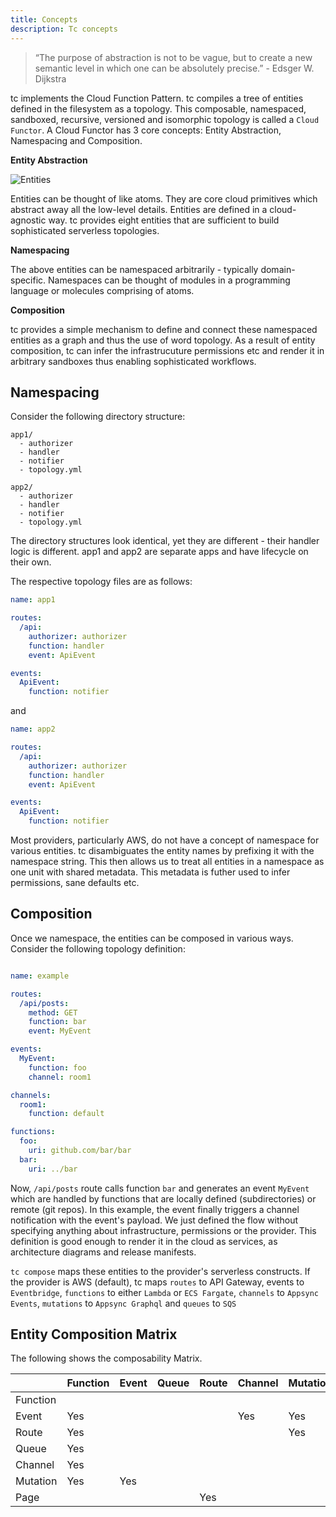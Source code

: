 ```yaml
---
title: Concepts
description: Tc concepts
---
```


> “The purpose of abstraction is not to be vague, but to create a new semantic level in which one can be absolutely precise.” -  Edsger W. Dijkstra

tc implements the Cloud Function Pattern. tc compiles a tree of entities defined in the filesystem as a topology. This composable, namespaced, sandboxed, recursive, versioned and isomorphic topology is called a `Cloud Functor`.
A Cloud Functor has 3 core concepts: Entity Abstraction, Namespacing and Composition.

**Entity Abstraction**

![Entities](../../../assets/entities.png)

Entities can be thought of like atoms. They are core cloud primitives which abstract away all the low-level details. Entities are defined in a cloud-agnostic way. tc provides eight entities that are sufficient to build sophisticated serverless topologies.


**Namespacing**

The above entities can be namespaced arbitrarily - typically domain-specific. Namespaces can be thought of modules in a programming language or molecules comprising of atoms.


**Composition**

tc provides a simple mechanism to define and connect these namespaced entities as a graph and thus the use of word topology. As a result of entity composition, tc can infer the infrastrucuture permissions etc and render it in arbitrary sandboxes thus enabling sophisticated workflows.

## Namespacing

Consider the following directory structure:

```
app1/
  - authorizer
  - handler
  - notifier
  - topology.yml

app2/
  - authorizer
  - handler
  - notifier
  - topology.yml
```

The directory structures look identical, yet they are different - their handler logic is different. app1 and app2 are separate apps and have lifecycle on their own.

The respective topology files are as follows:

```yaml
name: app1

routes:
  /api:
    authorizer: authorizer
    function: handler
    event: ApiEvent

events:
  ApiEvent:
    function: notifier
```

and

```yaml
name: app2

routes:
  /api:
    authorizer: authorizer
    function: handler
    event: ApiEvent

events:
  ApiEvent:
    function: notifier
```

Most providers, particularly AWS, do not have a concept of namespace for various entities. tc disambiguates the entity names by prefixing it with the namespace string. This then allows us to treat all entities in a namespace as one unit with shared metadata. This metadata is futher used to infer permissions, sane defaults etc.


## Composition

Once we namespace, the entities can be composed in various ways.
Consider the following topology definition:

```yaml

name: example

routes:
  /api/posts:
    method: GET
    function: bar
    event: MyEvent

events:
  MyEvent:
    function: foo
    channel: room1

channels:
  room1:
    function: default

functions:
  foo:
    uri: github.com/bar/bar
  bar:
    uri: ../bar

```

Now, `/api/posts` route calls function `bar` and generates an event `MyEvent` which are handled by functions that are locally defined (subdirectories) or remote (git repos). In this example, the event finally triggers a channel notification with the event's payload. We just defined the flow without specifying anything about infrastructure, permissions or the provider. This definition is good enough to render it in the cloud as services, as architecture diagrams and release manifests.

`tc compose` maps these entities to the provider's serverless constructs. If the provider is AWS (default), tc maps `routes` to API Gateway, events to `Eventbridge`, `functions` to either `Lambda` or `ECS Fargate`, `channels` to `Appsync Events`, `mutations` to `Appsync Graphql` and `queues` to `SQS`


## Entity Composition Matrix

The following shows the composability Matrix.


|          | Function | Event | Queue | Route | Channel | Mutation | Page |
|----------|----------|-------|-------|-------|---------|----------|------|
| Function |          |       |       |       |         |          |      |
| Event    | Yes      |       |       |       | Yes     | Yes      |      |
| Route    | Yes      |       |       |       |         | Yes      |      |
| Queue    | Yes      |       |       |       |         |          |      |
| Channel  | Yes      |       |       |       |         |          |      |
| Mutation | Yes      | Yes   |       |       |         |          |      |
| Page     |          |       |       | Yes   |         |          |      |
